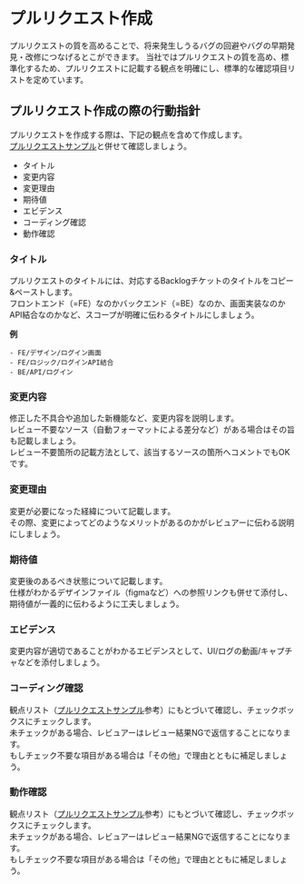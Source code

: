 # プルリクエスト作成

プルリクエストの質を高めることで、将来発生しうるバグの回避やバグの早期発見・改修につなげるとこができます。
当社ではプルリクエストの質を高め、標準化するため、プルリクエストに記載する観点を明確にし、標準的な確認項目リストを定めています。

## プルリクエスト作成の際の行動指針

プルリクエストを作成する際は、下記の観点を含めて作成します。  
[プルリクエストサンプル](/3.実装/プルリクエストサンプル)と併せて確認しましょう。  

- タイトル
- 変更内容
- 変更理由
- 期待値
- エビデンス
- コーディング確認
- 動作確認

### タイトル
プルリクエストのタイトルには、対応するBacklogチケットのタイトルをコピー&ペーストします。  
フロントエンド（=FE）なのかバックエンド（=BE）なのか、画面実装なのかAPI結合なのかなど、スコープが明確に伝わるタイトルにしましょう。  

**例**

```
- FE/デザイン/ログイン画面
- FE/ロジック/ログインAPI結合
- BE/API/ログイン
```

### 変更内容

修正した不具合や追加した新機能など、変更内容を説明します。  
レビュー不要なソース（自動フォーマットによる差分など）がある場合はその旨も記載しましょう。  
レビュー不要箇所の記載方法として、該当するソースの箇所へコメントでもOKです。  

### 変更理由

変更が必要になった経緯について記載します。  
その際、変更によってどのようなメリットがあるのかがレビュアーに伝わる説明にしましょう。  

### 期待値

変更後のあるべき状態について記載します。  
仕様がわかるデザインファイル（figmaなど）への参照リンクも併せて添付し、期待値が一義的に伝わるように工夫しましょう。  

### エビデンス

変更内容が適切であることがわかるエビデンスとして、UI/ログの動画/キャプチャなどを添付しましょう。  

### コーディング確認

観点リスト（[プルリクエストサンプル](/3.実装/プルリクエストサンプル)参考）にもとづいて確認し、チェックボックスにチェックします。  
未チェックがある場合、レビュアーはレビュー結果NGで返信することになります。  
もしチェック不要な項目がある場合は「その他」で理由とともに補足しましょう。  

### 動作確認

観点リスト（[プルリクエストサンプル](/3.実装/プルリクエストサンプル)参考）にもとづいて確認し、チェックボックスにチェックします。  
未チェックがある場合、レビュアーはレビュー結果NGで返信することになります。  
もしチェック不要な項目がある場合は「その他」で理由とともに補足しましょう。  